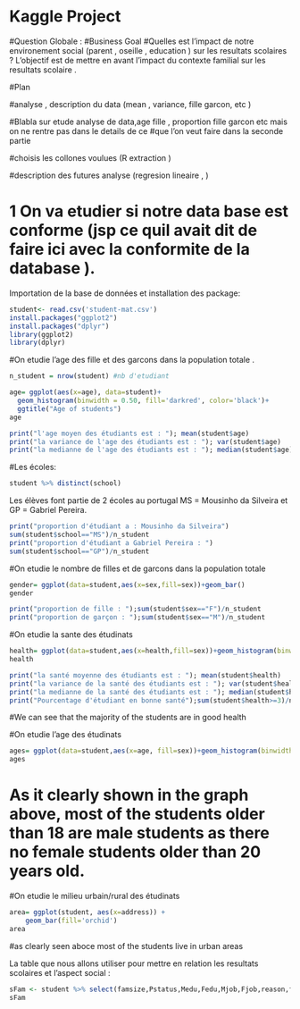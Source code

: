 # Kaggle Project

#Question Globale :
#Business Goal 
#Quelles est l'impact de notre environement social (parent , oseille , education ) sur  les resultats  scolaires ? L'objectif est de mettre en avant l'impact du contexte familial sur les resultats scolaire . 


#Plan 

#analyse , description du data (mean , variance, fille garcon, etc )

#Blabla sur etude analyse de data,age fille , proportion fille garcon etc mais on ne rentre pas dans le details de ce 
#que l'on veut faire dans la seconde partie   

#choisis les collones voulues (R extraction ) 

#description des futures analyse (regresion lineaire , )




# 1 On va etudier si notre data base est conforme (jsp ce quil avait dit de faire ici avec la conformite de la database ).

Importation de la base de données et installation des package:

```r
student<- read.csv('student-mat.csv')
install.packages("ggplot2")
install.packages("dplyr")
library(ggplot2)
library(dplyr)
```


#On etudie l'age  des fille et des garcons dans la population totale .

```r
n_student = nrow(student) #nb d'etudiant

age= ggplot(aes(x=age), data=student)+
  geom_histogram(binwidth = 0.50, fill='darkred', color='black')+
  ggtitle("Age of students")
age
```
```r
print("l'age moyen des étudiants est : "); mean(student$age)
print("la variance de l'age des étudiants est : "); var(student$age)
print("la medianne de l'age des étudiants est : "); median(student$age)
```

#Les écoles:
```r
student %>% distinct(school)
```
Les élèves font partie de 2 écoles au portugal MS = Mousinho da Silveira et GP = Gabriel Pereira.

```r
print("proportion d'étudiant a : Mousinho da Silveira")
sum(student$school=="MS")/n_student
print("proportion d'étudiant a Gabriel Pereira : ")
sum(student$school=="GP")/n_student

```


#On etudie le nombre de filles et de garcons dans la population totale 

```r
gender= ggplot(data=student,aes(x=sex,fill=sex))+geom_bar()
gender
```
```r
print("proportion de fille : ");sum(student$sex=="F")/n_student
print("proportion de garçon : ");sum(student$sex=="M")/n_student
```

#On etudie la sante des étudinats 

```r
health= ggplot(data=student,aes(x=health,fill=sex))+geom_histogram(binwidth=0.5, fill='salmon')
health
```
```r
print("la santé moyenne des étudiants est : "); mean(student$health)
print("la variance de la santé des étudiants est : "); var(student$health)
print("la medianne de la santé des étudiants est : "); median(student$health)
print("Pourcentage d'étudiant en bonne santé");sum(student$health>=3)/n_student

```

#We can see that the majority of the students are in good health




#On etudie l'age des étudinats 

```r
ages= ggplot(data=student,aes(x=age, fill=sex))+geom_histogram(binwidth=0.50)
ages
```

# As it clearly shown in the graph above, most of the students older than 18 are male students as there no female students older than 20 years old.


#On etudie le milieu urbain/rural  des étudinats 

```r
area= ggplot(student, aes(x=address)) +
    geom_bar(fill='orchid')
area 
```
#as clearly seen aboce most of the students live in urban areas



La table que nous allons utiliser pour mettre en relation les resultats scolaires et l'aspect social :

```r
sFam <- student %>% select(famsize,Pstatus,Medu,Fedu,Mjob,Fjob,reason,famsup,famrel,G1,G2,G3)
sFam
```

